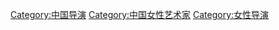 [[Category:中国导演|Category:中国导演]]
[[Category:中国女性艺术家|Category:中国女性艺术家]]
[[Category:女性导演|Category:女性导演]]